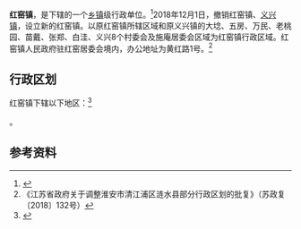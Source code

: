 {{中国乡级行政区|32/08/26/114/000}}

'''红窑镇'''，是{{PRC admin/fullname|32/08/26/114/000|3}}下辖的一个[[乡镇|乡镇]]级行政单位。<ref>{{PRC admin/ref sgc|{{PRC admin/parent|32/08/26/114/000}}}}</ref>2018年12月1日，撤销红窑镇、[[义兴镇|义兴镇]]，设立新的红窑镇。以原红窑镇所辖区域和原义兴镇的大埝、五房、万民、老桃园、苗戴、张郑、白洼、义兴8个村委会及施庵居委会区域为红窑镇行政区域。红窑镇人民政府驻红窑居委会境内，办公地址为黄红路1号。<ref>《江苏省政府关于调整淮安市清江浦区涟水县部分行政区划的批复》（苏政复〔2018〕132号）</ref>

== 行政区划 ==

红窑镇下辖以下地区：<ref>{{PRC admin/ref sgc|32/08/26/114/000}}</ref>

{{PRC admin/children|32/08/26/114/000}}。

== 参考资料 ==

{{reflist}}

{{行政区划小作品}}
{{PRC admin/navcat|32/08/26/114/000}}
